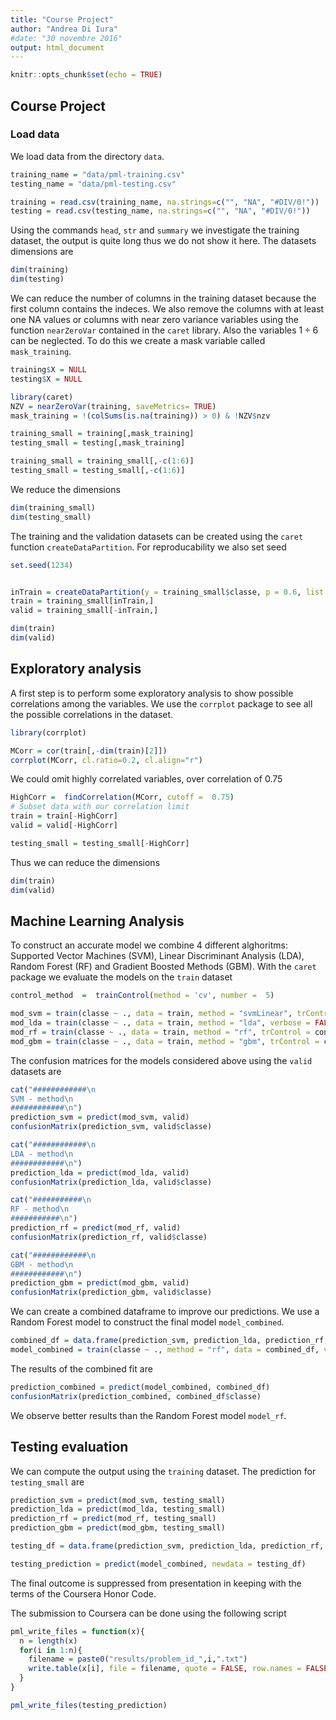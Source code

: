 ```yaml
---
title: "Course Project"
author: "Andrea Di Iura"
#date: "30 novembre 2016"
output: html_document
---
```


```r
knitr::opts_chunk$set(echo = TRUE)
```

## Course Project

### Load data

We load data from the directory `data`.

```r
training_name = "data/pml-training.csv"
testing_name = "data/pml-testing.csv"

training = read.csv(training_name, na.strings=c("", "NA", "#DIV/0!"))
testing = read.csv(testing_name, na.strings=c("", "NA", "#DIV/0!"))
```

Using the commands `head`, `str` and `summary` we investigate the training dataset, the output is quite long thus we do not show it here. The datasets dimensions are

```r
dim(training)
dim(testing)
```

We can reduce the number of columns in the training dataset because the first column contains the indeces. We also remove the columns with at least one NA values or columns with near zero variance variables using the function `nearZeroVar` contained in the `caret` library. Also the variables $1\div6$ can be neglected. To do this we create a mask variable called `mask_training`.

```r
training$X = NULL
testing$X = NULL
```

```r
library(caret)
NZV = nearZeroVar(training, saveMetrics= TRUE)
mask_training = !(colSums(is.na(training)) > 0) & !NZV$nzv

training_small = training[,mask_training]
testing_small = testing[,mask_training]

training_small = training_small[,-c(1:6)]
testing_small = testing_small[,-c(1:6)]
```

We reduce the dimensions
```r
dim(training_small)
dim(testing_small)
```

The training and the validation datasets can be created using the `caret` function `createDataPartition`. For reproducability we also set seed


```r
set.seed(1234)


inTrain = createDataPartition(y = training_small$classe, p = 0.6, list = FALSE)
train = training_small[inTrain,]
valid = training_small[-inTrain,]
```
```r
dim(train)
dim(valid)
```

## Exploratory analysis

A first step is to perform some exploratory analysis to show possible correlations among the variables. We use the `corrplot` package to see all the possible correlations in the dataset.


```r
library(corrplot)

MCorr = cor(train[,-dim(train)[2]])
corrplot(MCorr, cl.ratio=0.2, cl.align="r")
```

We could omit highly correlated variables, over correlation of 0.75

```r
HighCorr =  findCorrelation(MCorr, cutoff =  0.75)
# Subset data with our correlation limit
train = train[-HighCorr]
valid = valid[-HighCorr]

testing_small = testing_small[-HighCorr]
```
Thus we can reduce the dimensions
```r
dim(train)
dim(valid)
```

## Machine Learning Analysis

To construct an accurate model we combine 4  different alghoritms: Supported Vector Machines (SVM), Linear Discriminant Analysis (LDA), Random Forest (RF) and Gradient Boosted Methods (GBM). With the `caret` package we evaluate the models on the `train` dataset

```r
control_method  =  trainControl(method = 'cv', number =  5)

mod_svm = train(classe ~ ., data = train, method = "svmLinear", trControl = control_method, verbose = FALSE)
mod_lda = train(classe ~ ., data = train, method = "lda", verbose = FALSE)
mod_rf = train(classe ~ ., data = train, method = "rf", trControl = control_method, verbose = FALSE)
mod_gbm = train(classe ~ ., data = train, method = "gbm", trControl = control_method, verbose = FALSE)
```
The confusion matrices for the models considered above using the `valid` datasets are
```r

cat("############\n
SVM - method\n
############\n")
prediction_svm = predict(mod_svm, valid)
confusionMatrix(prediction_svm, valid$classe)

cat("############\n
LDA - method\n
############\n")
prediction_lda = predict(mod_lda, valid)
confusionMatrix(prediction_lda, valid$classe)

cat("###########\n
RF - method\n
###########\n")
prediction_rf = predict(mod_rf, valid)
confusionMatrix(prediction_rf, valid$classe)

cat("############\n
GBM - method\n
############\n")
prediction_gbm = predict(mod_gbm, valid)
confusionMatrix(prediction_gbm, valid$classe)
```
We can create a combined dataframe to improve our predictions. We use a Random Forest model to construct the final model `model_combined`. 
```r
combined_df = data.frame(prediction_svm, prediction_lda, prediction_rf, prediction_gbm, classe = valid$classe)
model_combined = train(classe ~ ., method = "rf", data = combined_df, verbose = FALSE)
```

The results of the combined fit are 
```r
prediction_combined = predict(model_combined, combined_df)
confusionMatrix(prediction_combined, combined_df$classe)
```
We observe better results than the Random Forest model `model_rf`.



## Testing evaluation

We can compute the output using the `training` dataset. The prediction for `testing_small` are
```r

prediction_svm = predict(mod_svm, testing_small)
prediction_lda = predict(mod_lda, testing_small)
prediction_rf = predict(mod_rf, testing_small)
prediction_gbm = predict(mod_gbm, testing_small)

testing_df = data.frame(prediction_svm, prediction_lda, prediction_rf, prediction_gbm)

testing_prediction = predict(model_combined, newdata = testing_df)
```
The final outcome is suppressed from presentation in keeping with the terms of the Coursera Honor Code.

The submission to Coursera can be done using the following script
```r

pml_write_files = function(x){
  n = length(x)
  for(i in 1:n){
    filename = paste0("results/problem_id_",i,".txt")
    write.table(x[i], file = filename, quote = FALSE, row.names = FALSE, col.names = FALSE)
  }
}

pml_write_files(testing_prediction)

```
